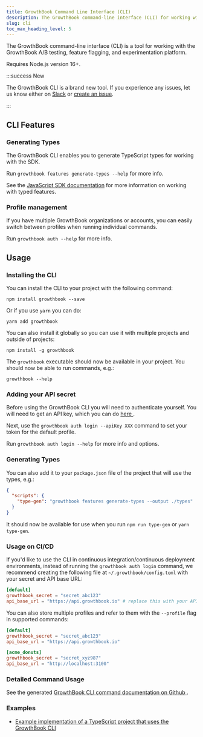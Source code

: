 ```yaml
---
title: GrowthBook Command Line Interface (CLI)
description: The GrowthBook command-line interface (CLI) for working with the GrowthBook A/B testing, feature flagging, and experimentation platform
slug: cli
toc_max_heading_level: 5
---
```



The GrowthBook command-line interface (CLI) is a tool for working with the GrowthBook A/B testing, feature flagging, and experimentation platform.

Requires Node.js version 16+.

:::success New

The GrowthBook CLI is a brand new tool. If you experience any issues, let us know either on [Slack](https://slack.growthbook.io/) or [create an issue](https://github.com/growthbook/growthbook-cli/issues).

:::

## CLI Features

### Generating Types

The GrowthBook CLI enables you to generate TypeScript types for working with the SDK.

Run `growthbook features generate-types --help` for more info.

See the [JavaScript SDK documentation](/lib/js#strict-typing) for more information on working with typed features.

### Profile management

If you have multiple GrowthBook organizations or accounts, you can easily switch between profiles when running individual commands.

Run `growthbook auth --help` for more info.

## Usage

### Installing the CLI

You can install the CLI to your project with the following command:

    npm install growthbook --save

Or if you use `yarn` you can do:

    yarn add growthbook

You can also install it globally so you can use it with multiple projects and outside of projects:

    npm install -g growthbook

The `growthbook` executable should now be available in your project. You should now be able to run commands, e.g.:

    growthbook --help

### Adding your API secret

Before using the GrowthBook CLI you will need to authenticate yourself. You will need to get an API key, which you can do [here <ExternalLink />](https://app.growthbook.io/settings/keys).

Next, use the `growthbook auth login --apiKey XXX` command to set your token for the default profile.

Run `growthbook auth login --help` for more info and options.

### Generating Types

You can also add it to your `package.json` file of the project that will use the types, e.g.:

```json
{
  "scripts": {
    "type-gen": "growthbook features generate-types --output ./types"
  }
}
```

It should now be available for use when you run `npm run type-gen` or `yarn type-gen`.

### Usage on CI/CD

If you'd like to use the CLI in continuous integration/continuous deployment environments, instead of running the `growthbook auth login` command, we recommend creating the following file at `~/.growthbook/config.toml` with your secret and API base URL:

```toml
[default]
growthbook_secret = "secret_abc123"
api_base_url = "https://api.growthbook.io" # replace this with your API URL if self-hosted
```

You can also store multiple profiles and refer to them with the `--profile` flag in supported commands:

```toml
[default]
growthbook_secret = "secret_abc123"
api_base_url = "https://api.growthbook.io"

[acme_donuts]
growthbook_secret = "secret_xyz987"
api_base_url = "http://localhost:3100"
```

### Detailed Command Usage

See the generated [GrowthBook CLI command documentation on Github <ExternalLink />](https://github.com/growthbook/growthbook-cli#commands).

### Examples

- [Example implementation of a TypeScript project that uses the GrowthBook CLI <ExternalLink />](https://github.com/growthbook/examples/tree/main/vanilla-typescript)

